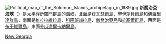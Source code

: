 {{noteTA
|1=zh-cn:乔治亚;zh-tw:喬治亞;zh-hk:佐治亞;
}}
[[Image:Political_map_of_the_Solomon_Islands_archipelago_in_1989.jpg|thumb]]
{{Location map
 |Solomon Islands
 |label=新喬治亞海峽
 |lon_dir=E
 |lat_dir=S
 |lat_deg=8.26
 |lon_deg=158.48
 |position=right
 |width=250
 |float=right
 |mark=Cercle rouge 100%.svg
 |marksize=20
 |caption=新喬治亞海峽的位置
}}
'''新喬治亞海峽'''（{{lang-en|New Georgia Sound}}）是[[太平洋|太平洋]][[所羅門群島|所羅門群島]]的[[海峽|海峽]]，北面是[[舒瓦瑟爾島|舒瓦瑟爾島]]、[[聖伊莎貝爾島|聖伊莎貝爾島]]和[[佛羅里達群島|佛羅里達群島]]，南面是[[維拉拉維拉島|維拉拉維拉島]]、[[科隆班加拉島|科隆班加拉島]]、[[新喬治亞島|新喬治亞島]]和[[拉塞爾群島|拉塞爾群島]]，西面是[[布干維爾島|布干維爾島]]，東面是[[瓜達爾卡納爾島|瓜達爾卡納爾島]]。

{{coord|-8.26|158.48|dim:500000_region:SB|display=title}}

[[Category:索羅門群島海峽|New Georgia]]


{{Solomons-stub}}